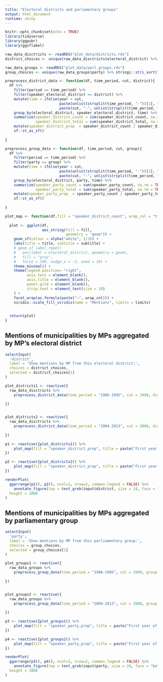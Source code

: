 ```yaml
---
title: "Electoral districts and parlamentary groups"
output: html_document
runtime: shiny
---
```


```r
knitr::opts_chunk$set(echo = TRUE)
library(tidyverse)
library(ggpubr)
library(ggsflabel)
```

```r
raw_data_disctricts <- readRDS("plot_data/districts.rds")
district_choices <- unique(raw_data_disctricts$electoral_district) %>% stringi::stri_sort(locale = "fi_FI")

raw_data_groups <- readRDS("plot_data/parl_groups.rds")
group_choices <- unique(raw_data_groups$party) %>% stringi::stri_sort(local = "fi_FI")

```


```r

preprocess_district_data <- function(df, time_period, cut, district){
  df %>%
    filter(period == time_period) %>%
    filter(speaker_electoral_district == district) %>%
    mutate(time = ifelse(year < cut, 
                         paste(unlist(strsplit(time_period, "-"))[1], "-", (cut-1)), 
                         paste(cut, "-", unlist(strsplit(time_period, "-"))[2]))) %>%
    group_by(electoral_district, speaker_electoral_district, time) %>%
    summarize(speaker_district_count = sum(speaker_district_count, na.rm = TRUE),
              speaker_district_total = sum(speaker_district_total, na.rm = TRUE), .groups = "drop") %>%
    mutate(speaker_district_prop  = speaker_district_count / speaker_district_total) %>%
    sf::st_as_sf()
  
}

preprocess_group_data <- function(df, time_period, cut, group){
  df %>%
    filter(period == time_period) %>%
    filter(party == group) %>%
    mutate(time = ifelse(year < cut, 
                         paste(unlist(strsplit(time_period, "-"))[1], "-", (cut-1)), 
                         paste(cut, "-", unlist(strsplit(time_period, "-"))[2]))) %>%
    group_by(electoral_district, party, time) %>%
    summarize(speaker_party_count = sum(speaker_party_count, na.rm = TRUE),
              speaker_party_total = sum(speaker_party_total, na.rm = TRUE), .groups = "drop") %>%
    mutate(speaker_party_prop  = speaker_party_count / speaker_party_total) %>%
    sf::st_as_sf()
  
}
```


```r
plot_map <- function(df,fill = "speaker_district_count", wrap_col = "time", title = NULL, subtitle = NULL, limits = c(0,0.75)){
  
  plot <- ggplot(df,
                 aes_string(fill = fill,
                            geometry = "geom")) +
    geom_sf(colour = alpha("white", 1/3)) +
    labs(title = title, subtitle = subtitle) +
    # geom_sf_label_repel(
    #   aes(label = electoral_district, geometry = geom),
    #   fill = "grey",
    #   force = 100, nudge_x = -2, seed = 10) +
    theme_minimal() +
    theme(legend.position= "right",
          axis.text = element_blank(),
          axis.title = element_blank(),
          panel.grid = element_blank(),
          strip.text = element_text(size = 18)
    ) +
    facet_wrap(as.formula(paste("~", wrap_col))) +
    viridis::scale_fill_viridis(name = "Mentions", limits = limits)
  
  
  return(plot)
}
```


## Mentions of municipalities by MPs aggregated by MP's electoral district 

```r
selectInput(
  'district', 
  label = 'Show mentions by MP from this electoral district:',
  choices = district_choices, 
  selected = district_choices[1]
)

```


```r

plot_districts1 <- reactive({
  raw_data_disctricts %>%
    preprocess_district_data(time_period = "1986-1995", cut = 1990, district = input$district)
  
})


plot_districts2 <- reactive({
  raw_data_disctricts %>%
    preprocess_district_data(time_period = "2004-2013", cut = 2008, district = input$district)
  
})

p1 <- reactive({plot_districts1() %>% 
    plot_map(fill = "speaker_district_prop", title = paste("First year of the economic crisis:", 1990))
})

p2 <- reactive({plot_districts2() %>% 
    plot_map(fill = "speaker_district_prop", title = paste("First year of the economic crisis:", 2008))
})

renderPlot(
  ggarrange(p1(), p2(), ncol=1, nrow=2, common.legend = FALSE) %>%
    annotate_figure(top = text_grob(input$district, size = 24, face = "bold")),
  height = 1000
)

```


## Mentions of municipalities by MPs aggregated by parliamentary group

```r
selectInput(
  'party', 
  label = 'Show mentions by MP from this parliamentary group:',
  choices = group_choices, 
  selected = group_choices[1]
)
```



```r

plot_groups1 <- reactive({
  raw_data_groups %>%
    preprocess_group_data(time_period = "1986-1995", cut = 1990, group = input$party)
  
})


plot_groups2 <- reactive({
  raw_data_groups %>%
    preprocess_group_data(time_period = "2004-2013", cut = 2008, group = input$party)
  
})

p3 <- reactive({plot_groups1() %>% 
    plot_map(fill = "speaker_party_prop", title = paste("First year of the economic crisis:", 1990))
})

p4 <- reactive({plot_groups2() %>% 
    plot_map(fill = "speaker_party_prop", title = paste("First year of the economic crisis:", 2008))
})

renderPlot(
  ggarrange(p3(), p4(), ncol=1, nrow=2, common.legend = FALSE) %>%
    annotate_figure(top = text_grob(input$party, size = 24, face = "bold")),
  height = 1000
)

```

